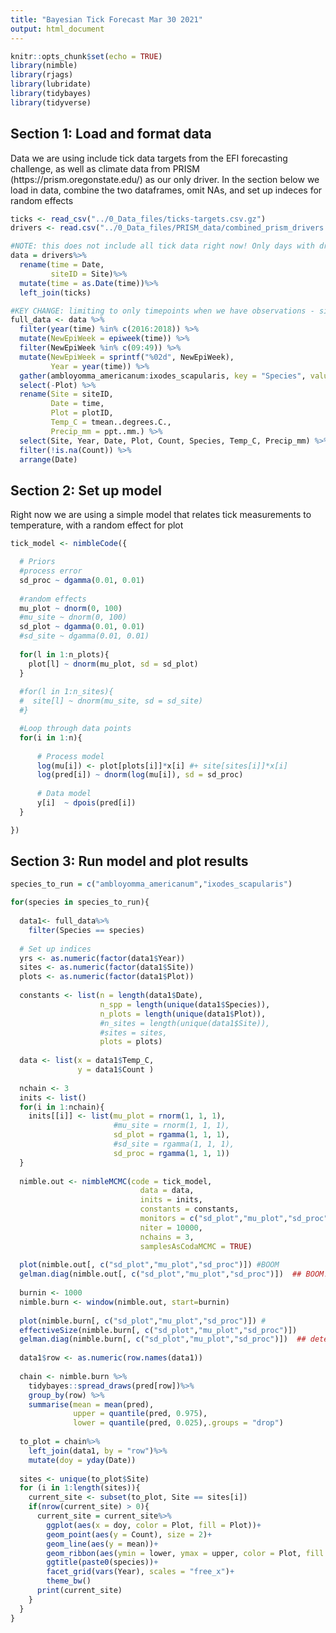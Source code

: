 ```yaml
---
title: "Bayesian Tick Forecast Mar 30 2021"
output: html_document
---
```


```r
knitr::opts_chunk$set(echo = TRUE)
library(nimble)
library(rjags)
library(lubridate)
library(tidybayes)
library(tidyverse)
```

## Section 1: Load and format data
Data we are using include tick data targets from the EFI forecasting challenge, as well as climate data from PRISM (https://prism.oregonstate.edu/) as our only driver. In the section below we load in data, combine the two dataframes, omit NAs, and set up indeces for random effects
```r
ticks <- read_csv("../0_Data_files/ticks-targets.csv.gz")
drivers <- read.csv("../0_Data_files/PRISM_data/combined_prism_drivers.csv")

#NOTE: this does not include all tick data right now! Only days with driver data available
data = drivers%>%
  rename(time = Date,
         siteID = Site)%>%
  mutate(time = as.Date(time))%>%
  left_join(ticks)

#KEY CHANGE: limiting to only timepoints when we have observations - since we are not currently using state-space anyway, no need to include NA observations at this time, and it facilitates convergence
full_data <- data %>%
  filter(year(time) %in% c(2016:2018)) %>%
  mutate(NewEpiWeek = epiweek(time)) %>%
  filter(NewEpiWeek %in% c(09:49)) %>%
  mutate(NewEpiWeek = sprintf("%02d", NewEpiWeek),
         Year = year(time)) %>%
  gather(ambloyomma_americanum:ixodes_scapularis, key = "Species", value = "Count") %>%
  select(-Plot) %>%
  rename(Site = siteID,
         Date = time,
         Plot = plotID,
         Temp_C = tmean..degrees.C.,
         Precip_mm = ppt..mm.) %>%
  select(Site, Year, Date, Plot, Count, Species, Temp_C, Precip_mm) %>%
  filter(!is.na(Count)) %>%
  arrange(Date)
```

## Section 2: Set up model
Right now we are using a simple model that relates tick measurements to temperature, with a random effect for plot
```r
tick_model <- nimbleCode({

  # Priors
  #process error
  sd_proc ~ dgamma(0.01, 0.01)
  
  #random effects 
  mu_plot ~ dnorm(0, 100)
  #mu_site ~ dnorm(0, 100)
  sd_plot ~ dgamma(0.01, 0.01)
  #sd_site ~ dgamma(0.01, 0.01)
  
  for(l in 1:n_plots){
    plot[l] ~ dnorm(mu_plot, sd = sd_plot)
  }
  
  #for(l in 1:n_sites){
  #  site[l] ~ dnorm(mu_site, sd = sd_site)
  #}

  #Loop through data points
  for(i in 1:n){
    
      # Process model
      log(mu[i]) <- plot[plots[i]]*x[i] #+ site[sites[i]]*x[i]
      log(pred[i]) ~ dnorm(log(mu[i]), sd = sd_proc)
      
      # Data model
      y[i]  ~ dpois(pred[i])
  }

})
```

## Section 3: Run model and plot results
```r
species_to_run = c("ambloyomma_americanum","ixodes_scapularis")

for(species in species_to_run){
  
  data1<- full_data%>%
    filter(Species == species)
  
  # Set up indices
  yrs <- as.numeric(factor(data1$Year))
  sites <- as.numeric(factor(data1$Site))
  plots <- as.numeric(factor(data1$Plot))
  
  constants <- list(n = length(data1$Date),
                    n_spp = length(unique(data1$Species)),
                    n_plots = length(unique(data1$Plot)),
                    #n_sites = length(unique(data1$Site)),
                    #sites = sites,
                    plots = plots)
  
  data <- list(x = data1$Temp_C,
               y = data1$Count )
  
  nchain <- 3
  inits <- list()
  for(i in 1:nchain){
    inits[[i]] <- list(mu_plot = rnorm(1, 1, 1),
                       #mu_site = rnorm(1, 1, 1),
                       sd_plot = rgamma(1, 1, 1),
                       #sd_site = rgamma(1, 1, 1),
                       sd_proc = rgamma(1, 1, 1))
  }
  
  nimble.out <- nimbleMCMC(code = tick_model,
                             data = data,
                             inits = inits,
                             constants = constants,
                             monitors = c("sd_plot","mu_plot","sd_proc", "pred"), #"sd_site", "mu_site"
                             niter = 10000,
                             nchains = 3,
                             samplesAsCodaMCMC = TRUE)
  
  plot(nimble.out[, c("sd_plot","mu_plot","sd_proc")]) #BOOM
  gelman.diag(nimble.out[, c("sd_plot","mu_plot","sd_proc")])  ## BOOM!! :-)
  
  burnin <- 1000                               
  nimble.burn <- window(nimble.out, start=burnin)
  
  plot(nimble.burn[, c("sd_plot","mu_plot","sd_proc")]) #
  effectiveSize(nimble.burn[, c("sd_plot","mu_plot","sd_proc")])
  gelman.diag(nimble.burn[, c("sd_plot","mu_plot","sd_proc")])  ## determine convergence
  
  data1$row <- as.numeric(row.names(data1))
  
  chain <- nimble.burn %>%
    tidybayes::spread_draws(pred[row])%>%
    group_by(row) %>% 
    summarise(mean = mean(pred),
              upper = quantile(pred, 0.975),
              lower = quantile(pred, 0.025),.groups = "drop")
  
  to_plot = chain%>%
    left_join(data1, by = "row")%>%
    mutate(doy = yday(Date))
  
  sites <- unique(to_plot$Site)
  for (i in 1:length(sites)){
    current_site <- subset(to_plot, Site == sites[i])
    if(nrow(current_site) > 0){
      current_site = current_site%>%
        ggplot(aes(x = doy, color = Plot, fill = Plot))+
        geom_point(aes(y = Count), size = 2)+
        geom_line(aes(y = mean))+
        geom_ribbon(aes(ymin = lower, ymax = upper, color = Plot, fill = Plot), alpha = 0.2) +
        ggtitle(paste0(species))+
        facet_grid(vars(Year), scales = "free_x")+
        theme_bw()
      print(current_site)
    }
  }
}


```
